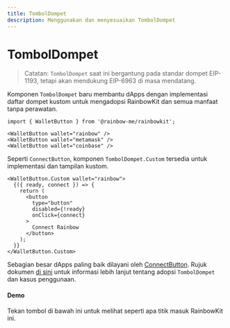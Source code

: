 ```yaml
---
title: TombolDompet
description: Menggunakan dan menyesuaikan TombolDompet
---
```


# TombolDompet

> Catatan: `TombolDompet` saat ini bergantung pada standar dompet EIP-1193, tetapi akan mendukung EIP-6963 di masa mendatang.

Komponen `TombolDompet` baru membantu dApps dengan implementasi daftar dompet kustom untuk mengadopsi RainbowKit dan semua manfaat tanpa perawatan.

```tsx
import { WalletButton } from '@rainbow-me/rainbowkit';

<WalletButton wallet="rainbow" />
<WalletButton wallet="metamask" />
<WalletButton wallet="coinbase" />
```

Seperti `ConnectButton`, komponen `TombolDompet.Custom` tersedia untuk implementasi dan tampilan kustom.

```tsx
<WalletButton.Custom wallet="rainbow">
  {({ ready, connect }) => {
    return (
      <button
        type="button"
        disabled={!ready}
        onClick={connect}
      >
        Connect Rainbow
      </button>
    );
  }}
</WalletButton.Custom>
```

Sebagian besar dApps paling baik dilayani oleh [ConnectButton](https://www.rainbowkit.com/docs/connect-button). Rujuk dokumen [di sini](https://www.rainbowkit.com/docs/wallet-button) untuk informasi lebih lanjut tentang adopsi `TombolDompet` dan kasus penggunaan.

#### Demo

Tekan tombol di bawah ini untuk melihat seperti apa titik masuk RainbowKit ini.

<WalletButtonDemo />
